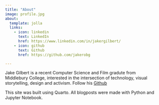 ```yaml
---
title: "About"
image: profile.jpg
about:
  template: jolla
  links:
    - icon: linkedin
      text: LinkedIn
      href: https://www.linkedin.com/in/jakergilbert/
    - icon: github
      text: Github
      href: https://github.com/jakerobg

---
```

Jake Gilbert is a recent Computer Science and Film gradute from Middlebury College, interested in the intersection of technology, visual storytelling, design and activism. Follow his [Github](https://github.com/jakerobg)

This site was built using Quarto. All blogposts were made with Python and Jupyter Notebook.
